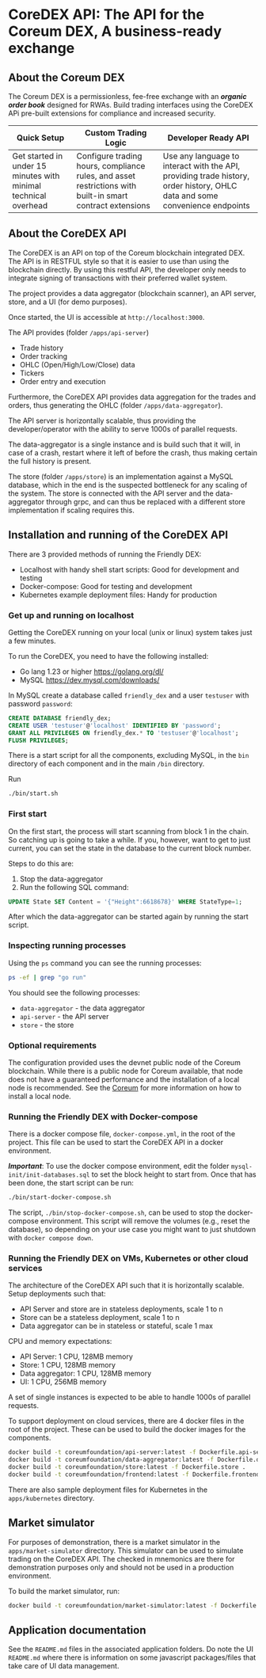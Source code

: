 # CoreDEX API: The API for the Coreum DEX, A business-ready exchange

## About the Coreum DEX

The Coreum DEX is a permissionless, fee-free exchange with an ***organic order book*** designed for RWAs. Build trading interfaces using the CoreDEX APi pre-built extensions for compliance and increased security.

| Quick Setup                                                     | Custom Trading Logic                                                                                      | Developer Ready API                                                                                                         |
|-----------------------------------------------------------------|-----------------------------------------------------------------------------------------------------------|-----------------------------------------------------------------------------------------------------------------------------|
| Get started in under 15 minutes with minimal technical overhead | Configure trading hours, compliance rules, and asset restrictions with built-in smart contract extensions | Use any language to interact with the API, providing trade history, order history, OHLC data and some convenience endpoints |


## About the CoreDEX API

The CoreDEX is an API on top of the Coreum blockchain integrated DEX. The API is in RESTFUL style so that it is easier to use than using the blockchain directly. By using this restful API, the developer only needs to integrate signing of transactions with their preferred wallet system.

The project provides a data aggregator (blockchain scanner), an API server, store, and a UI (for demo purposes).

Once started, the UI is accessible at `http://localhost:3000`.

The API provides (folder `/apps/api-server`)

* Trade history
* Order tracking
* OHLC (Open/High/Low/Close) data
* Tickers
* Order entry and execution

Furthermore, the CoreDEX API provides data aggregation for the trades and orders, thus generating the OHLC (folder `/apps/data-aggregator`).

The API server is horizontally scalable, thus providing the developer/operator with the ability to serve 1000s of parallel requests.

The data-aggregator is a single instance and is build such that it will, in case of a crash, restart where it left of before the crash, thus making certain the full history is present.

The store (folder `/apps/store`) is an implementation against a MySQL database, which in the end is the suspected bottleneck for any scaling of the system. The store is connected with the API server and the data-aggregator through grpc, and can thus be replaced with a different store implementation if scaling requires this.

## Installation and running of the CoreDEX API

There are 3 provided methods of running the Friendly DEX:

* Localhost with handy shell start scripts: Good for development and testing
* Docker-compose: Good for testing and development
* Kubernetes example deployment files: Handy for production

### Get up and running on localhost

Getting the CoreDEX running on your local (unix or linux) system takes just a few minutes.

To run the CoreDEX, you need to have the following installed:

* Go lang 1.23 or higher <a href="https://golang.org/dl/" target="_blank" className="text-[#25D695] hover:opacity-80 text-base font-bold">https://golang.org/dl/</a>
* MySQL <a href="https://dev.mysql.com/downloads/" target="_blank" className="text-[#25D695] hover:opacity-80 text-base font-bold">https://dev.mysql.com/downloads/</a>

In MySQL create a database called `friendly_dex` and a user `testuser` with password `password`:

```sql
CREATE DATABASE friendly_dex;
CREATE USER 'testuser'@'localhost' IDENTIFIED BY 'password';
GRANT ALL PRIVILEGES ON friendly_dex.* TO 'testuser'@'localhost';
FLUSH PRIVILEGES;
```

There is a start script for all the components, excluding MySQL, in the `bin` directory of each component and in the main `/bin` directory.

Run

```bash
./bin/start.sh
```

### First start

On the first start, the process will start scanning from block 1 in the chain. So catching up is going to take a while.
If you, however, want to get to just current, you can set the state in the database to the current block number.

Steps to do this are:

1. Stop the data-aggregator
2. Run the following SQL command:

```sql
UPDATE State SET Content = '{"Height":6618678}' WHERE StateType=1;
```

After which the data-aggregator can be started again by running the start script.

### Inspecting running processes

Using the `ps` command you can see the running processes:

```bash
ps -ef | grep "go run"
```

You should see the following processes:

* `data-aggregator` - the data aggregator
* `api-server` - the API server
* `store` - the store

### Optional requirements

The configuration provided uses the devnet public node of the Coreum blockchain. While there is a public node for Coreum available, that node does not have a guaranteed performance and the installation of a local node is recommended.
See the <a href="/docs/next/nodes-and-validators/run-full-node" target="_blank" className="text-[#25D695] hover:opacity-80 text-base font-bold">Coreum</a> for more information on how to install a local node.

### Running the Friendly DEX with Docker-compose

There is a docker compose file, `docker-compose.yml`, in the root of the project. This file can be used to start the CoreDEX API in a docker environment.

***Important***:
To use the docker compose environment, edit the folder `mysql-init/init-databases.sql` to set the block height to start from.
Once that has been done, the start script can be run:

```bash
./bin/start-docker-compose.sh
```

The script, `./bin/stop-docker-compose.sh`, can be used to stop the docker-compose environment. This script will remove the volumes (e.g., reset the database), so depending on your use case you might want to just shutdown with `docker compose down`.

### Running the Friendly DEX on VMs, Kubernetes or other cloud services

The architecture of the CoreDEX API such that it is horizontally scalable. Setup deployments such that:

* API Server and store are in stateless deployments, scale 1 to n
* Store can be a stateless deployment, scale 1 to n
* Data aggregator can be in stateless or stateful, scale 1 max

CPU and memory expectations:

* API Server: 1 CPU, 128MB memory
* Store: 1 CPU, 128MB memory
* Data aggregator: 1 CPU, 128MB memory
* UI: 1 CPU, 256MB memory

A set of single instances is expected to be able to handle 1000s of parallel requests.

To support deployment on cloud services, there are 4 docker files in the root of the project. These can be used to build the docker images for the components.

```bash
docker build -t coreumfoundation/api-server:latest -f Dockerfile.api-server .
docker build -t coreumfoundation/data-aggregator:latest -f Dockerfile.data-aggregator .
docker build -t coreumfoundation/store:latest -f Dockerfile.store .
docker build -t coreumfoundation/frontend:latest -f Dockerfile.frontend .
```

There are also sample deployment files for Kubernetes in the `apps/kubernetes` directory.

## Market simulator

For purposes of demonstration, there is a market simulator in the `apps/market-simulator` directory. This simulator can be used to simulate trading on the CoreDEX API. The checked in mnemonics are there for demonstration purposes only and should not be used in a production environment.

To build the market simulator, run:

```bash
docker build -t coreumfoundation/market-simulator:latest -f Dockerfile.market-simulator .
```

## Application documentation

See the `README.md` files in the associated application folders.
Do note the UI `README.md` where there is information on some javascript packages/files that take care of UI data management.
